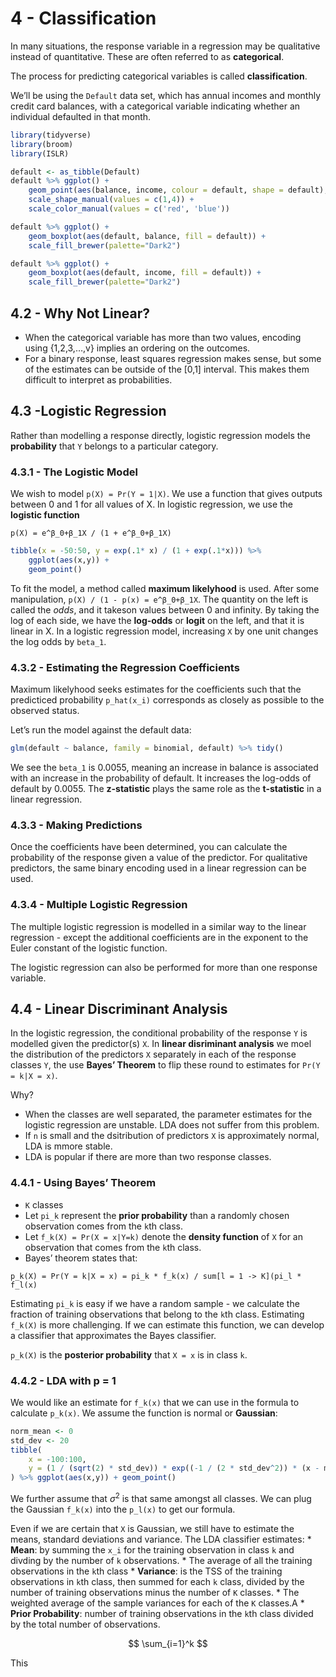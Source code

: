 # 4 - Classification

In many situations, the response variable in a regression may be qualitative instead of quantitative. These are often referred to as **categorical**.

The process for predicting categorical variables is called **classification**. 

We'll be using the `Default` data set, which has annual incomes and monthly credit card balances, with a categorical variable indicating whether an individual defaulted in that month.

```r
library(tidyverse)
library(broom)
library(ISLR)
```

```r
default <- as_tibble(Default)
default %>% ggplot() + 
    geom_point(aes(balance, income, colour = default, shape = default), alpha = .5) + 
    scale_shape_manual(values = c(1,4)) + 
    scale_color_manual(values = c('red', 'blue'))

default %>% ggplot() + 
    geom_boxplot(aes(default, balance, fill = default)) + 
    scale_fill_brewer(palette="Dark2")

default %>% ggplot() + 
    geom_boxplot(aes(default, income, fill = default)) + 
    scale_fill_brewer(palette="Dark2")
```

## 4.2 - Why Not Linear?

* When the categorical variable has more than two values, encoding using {1,2,3,...,v} implies an ordering on the outcomes.
* For a binary response, least squares regression makes sense, but some of the estimates can be outside of the [0,1] interval. This makes them difficult to interpret as probabilities.

## 4.3 -Logistic Regression 

Rather than modelling a response directly, logistic regression models the **probability** that `Y` belongs to a particular category. 

### 4.3.1 - The Logistic Model

We wish to model `p(X) = Pr(Y = 1|X)`. We use a function that gives outputs between 0 and 1 for all values of X. In logistic regression, we use the **logistic function**

```
p(X) = e^β_0+β_1X / (1 + e^β_0+β_1X)
```

```r
tibble(x = -50:50, y = exp(.1* x) / (1 + exp(.1*x))) %>% 
    ggplot(aes(x,y)) + 
    geom_point()
```

To fit the model, a method called **maximum likelyhood** is used. After some manipulation, `p(X) / (1 - p(x) = e^β_0+β_1X`. The quantity on the left is called the *odds*, and it takeson values between 0 and infinity. By taking the log of each side, we have the **log-odds** or **logit** on the left, and that it is linear in X. In a logistic regression model, increasing `X` by one unit changes the log odds by `beta_1`.

### 4.3.2 - Estimating the Regression Coefficients

Maximum likelyhood seeks estimates for the coefficients such that the predicticed probability `p_hat(x_i)` corresponds as closely as possible to the observed status. 

Let's run the model against the default data:

```r
glm(default ~ balance, family = binomial, default) %>% tidy()
```

We see the `beta_1` is 0.0055, meaning an increase in balance is associated with an increase in the probability of default. It increases the log-odds of default by 0.0055. The **z-statistic** plays the same role as the **t-statistic** in a linear regression.

### 4.3.3 - Making Predictions

Once the coefficients have been determined, you can calculate the probability of the response given a value of the predictor. For qualitative predictors, the same binary encoding used in a linear regression can be used.

### 4.3.4 - Multiple Logistic Regression

The multiple logistic regression is modelled in a similar way to the linear regression - except the additional coefficients are in the exponent to the Euler constant of the logistic function.

The logistic regression can also be performed for more than one response variable. 

## 4.4 - Linear Discriminant Analysis

In the logistic regression, the conditional probability of the response `Y` is modelled given the predictor(s) `X`. In **linear disriminant analysis** we moel the distribution of the predictors `X` separately in each of the response classes `Y`, the use **Bayes' Theorem** to flip these round to estimates for `Pr(Y = k|X = x)`.

Why?

* When the classes are well separated, the parameter estimates for the logistic regression are unstable. LDA does not suffer from this problem.
* If `n` is small and the dsitribution of predictors `X` is approximately normal, LDA is mmore stable.
* LDA is popular if there are more than two response classes.

### 4.4.1 - Using Bayes' Theorem

* `K` classes
* Let `pi_k` represent the **prior probability** than a randomly chosen observation comes from the `k`th class.
* Let `f_k(X) = Pr(X = x|Y=k)` denote the **density function** of `X` for an observation that comes from the `k`th class.
* Bayes' theorem states that:

```
p_k(X) = Pr(Y = k|X = x) = pi_k * f_k(x) / sum[l = 1 -> K](pi_l * f_l(x)
```

Estimating `pi_k` is easy if we have a random sample - we calculate the fraction of training observations that belong to the `k`th class. Estimating `f_k(X)` is more challenging. If we can estimate this function, we can develop a classifier that approximates the Bayes classifier.

`p_k(X)` is the **posterior probability** that `X = x` is in class `k`. 

### 4.4.2 - LDA with p = 1

We would like an estimate for `f_k(x)` that we can use in the formula to calculate `p_k(x)`. We assume the function is normal or **Gaussian**:
```r
norm_mean <- 0
std_dev <- 20 
tibble(
    x = -100:100, 
    y = (1 / (sqrt(2) * std_dev)) * exp((-1 / (2 * std_dev^2)) * (x - mean)^2)
) %>% ggplot(aes(x,y)) + geom_point()
```

We further assume that $\sigma^2$ is that same amongst all classes. We can plug the Gaussian `f_k(x)` into the `p_l(x)` to get our formula.

Even if we are certain that `X` is Gaussian, we still have to estimate the means, standard deviations and variance. The LDA classifier estimates:
* **Mean**: by summing the `x_i` for the training observation in class `k` and divding by the number of `k` observations.
  * The average of all the training observations in the `k`th class
* **Variance**: is the TSS of the training observations in `k`th class, then summed for each `k` class, divided by the number of training observations minus the number of `K` classes.
  * The weighted average of the sample variances for each of the `K` classes.A
* **Prior Probability**: number of training observations in the `k`th class divided by the total number of observations.

$$ \sum_{i=1}^k $$

This

